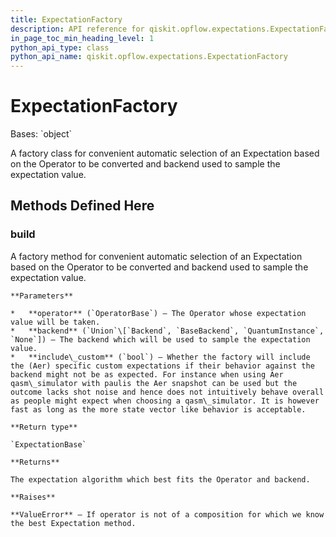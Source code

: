 ```yaml
---
title: ExpectationFactory
description: API reference for qiskit.opflow.expectations.ExpectationFactory
in_page_toc_min_heading_level: 1
python_api_type: class
python_api_name: qiskit.opflow.expectations.ExpectationFactory
---
```


# ExpectationFactory

<Class id="qiskit.opflow.expectations.ExpectationFactory" isDedicatedPage={true} github="https://github.com/qiskit/qiskit/tree/stable/0.19/qiskit/opflow/expectations/expectation_factory.py" signature="ExpectationFactory" modifiers="class">
  Bases: `object`

  A factory class for convenient automatic selection of an Expectation based on the Operator to be converted and backend used to sample the expectation value.

  ## Methods Defined Here

  <span id="qiskit-opflow-expectations-expectationfactory-build" />

  ### build

  <Function id="qiskit.opflow.expectations.ExpectationFactory.build" signature="ExpectationFactory.build(operator, backend=None, include_custom=True)" modifiers="static">
    A factory method for convenient automatic selection of an Expectation based on the Operator to be converted and backend used to sample the expectation value.

    **Parameters**

    *   **operator** (`OperatorBase`) – The Operator whose expectation value will be taken.
    *   **backend** (`Union`\[`Backend`, `BaseBackend`, `QuantumInstance`, `None`]) – The backend which will be used to sample the expectation value.
    *   **include\_custom** (`bool`) – Whether the factory will include the (Aer) specific custom expectations if their behavior against the backend might not be as expected. For instance when using Aer qasm\_simulator with paulis the Aer snapshot can be used but the outcome lacks shot noise and hence does not intuitively behave overall as people might expect when choosing a qasm\_simulator. It is however fast as long as the more state vector like behavior is acceptable.

    **Return type**

    `ExpectationBase`

    **Returns**

    The expectation algorithm which best fits the Operator and backend.

    **Raises**

    **ValueError** – If operator is not of a composition for which we know the best Expectation method.
  </Function>
</Class>

